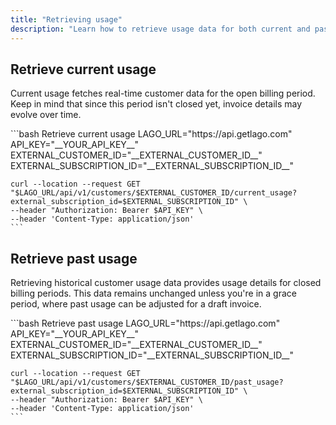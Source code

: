 ```yaml
---
title: "Retrieving usage"
description: "Learn how to retrieve usage data for both current and past billing periods."
---
```


## Retrieve current usage
Current usage fetches real-time customer data for the open billing period. 
Keep in mind that since this period isn't closed yet, invoice details may evolve over time.

<RequestExample>
    ```bash Retrieve current usage
    LAGO_URL="https://api.getlago.com"
    API_KEY="__YOUR_API_KEY__"
    EXTERNAL_CUSTOMER_ID="__EXTERNAL_CUSTOMER_ID__"
    EXTERNAL_SUBSCRIPTION_ID="__EXTERNAL_SUBSCRIPTION_ID__"

    curl --location --request GET "$LAGO_URL/api/v1/customers/$EXTERNAL_CUSTOMER_ID/current_usage?external_subscription_id=$EXTERNAL_SUBSCRIPTION_ID" \
    --header "Authorization: Bearer $API_KEY" \
    --header 'Content-Type: application/json'
    ```
</RequestExample>

## Retrieve past usage
Retrieving historical customer usage data provides usage details for closed billing periods. 
This data remains unchanged unless you're in a grace period, where past usage can be adjusted for a draft invoice.

<RequestExample>
    ```bash Retrieve past usage
    LAGO_URL="https://api.getlago.com"
    API_KEY="__YOUR_API_KEY__"
    EXTERNAL_CUSTOMER_ID="__EXTERNAL_CUSTOMER_ID__"
    EXTERNAL_SUBSCRIPTION_ID="__EXTERNAL_SUBSCRIPTION_ID__"

    curl --location --request GET "$LAGO_URL/api/v1/customers/$EXTERNAL_CUSTOMER_ID/past_usage?external_subscription_id=$EXTERNAL_SUBSCRIPTION_ID" \
    --header "Authorization: Bearer $API_KEY" \
    --header 'Content-Type: application/json'
    ```
</RequestExample>